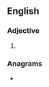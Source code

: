 ==English==

===Adjective===
{{head|en|comparative adjective}}

# {{en-comparative of|dingy}}

===Anagrams===
* {{anagrams|en|a=degiinr|grindie}}